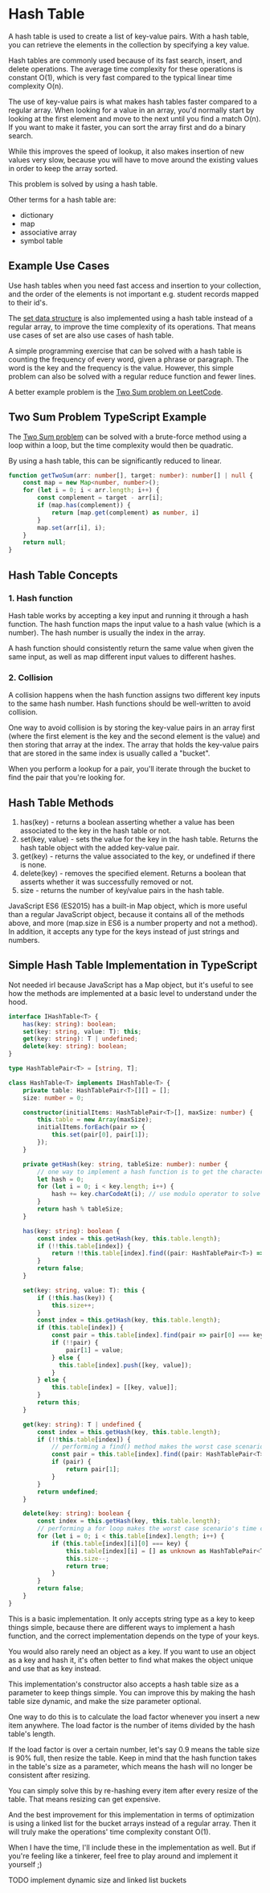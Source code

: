 # Hash Table

A hash table is used to create a list of key-value pairs. With a hash table, you can retrieve the elements in the collection by specifying a key value.

Hash tables are commonly used because of its fast search, insert, and delete operations. The average time complexity for these operations is constant O(1), which is very fast compared to the typical linear time complexity O(n).

The use of key-value pairs is what makes hash tables faster compared to a regular array. When looking for a value in an array, you'd normally start by looking at the first element and move to the next until you find a match O(n). If you want to make it faster, you can sort the array first and do a binary search.

While this improves the speed of lookup, it also makes insertion of new values very slow, because you will have to move around the existing values in order to keep the array sorted.

This problem is solved by using a hash table.

Other terms for a hash table are:

- dictionary
- map
- associative array
- symbol table

## Example Use Cases

Use hash tables when you need fast access and insertion to your collection, and the order of the elements is not important e.g. student records mapped to their id's.

The [set data structure](https://dsa-cheatsheet.vercel.app/data-structures/set) is also implemented using a hash table instead of a regular array, to improve the time complexity of its operations. That means use cases of set are also use cases of hash table.

A simple programming exercise that can be solved with a hash table is counting the frequency of every word, given a phrase or paragraph. The word is the key and the frequency is the value. However, this simple problem can also be solved with a regular reduce function and fewer lines.

A better example problem is the [Two Sum problem on LeetCode](https://leetcode.com/problems/two-sum/).

## Two Sum Problem TypeScript Example

The [Two Sum problem](https://leetcode.com/problems/two-sum/) can be solved with a brute-force method using a loop within a loop, but the time complexity would then be quadratic.

By using a hash table, this can be significantly reduced to linear.


```typescript
function getTwoSum(arr: number[], target: number): number[] | null {
    const map = new Map<number, number>();
    for (let i = 0; i < arr.length; i++) {
        const complement = target - arr[i];
        if (map.has(complement)) {
            return [map.get(complement) as number, i]
        }
        map.set(arr[i], i);
    }
    return null;
}
```

## Hash Table Concepts

### 1. Hash function

Hash table works by accepting a key input and running it through a hash function. The hash function maps the input value to a hash value (which is a number). The hash number is usually the index in the array.

A hash function should consistently return the same value when given the same input, as well as map different input values to different hashes.

### 2. Collision

A collision happens when the hash function assigns two different key inputs to the same hash number. Hash functions should be well-written to avoid collision.

One way to avoid collision is by storing the key-value pairs in an array first (where the first element is the key and the second element is the value) and then storing that array at the index. The array that holds the key-value pairs that are stored in the same index is usually called a "bucket".

When you perform a lookup for a pair, you'll iterate through the bucket to find the pair that you're looking for.

## Hash Table Methods

1. has(key) - returns a boolean asserting whether a value has been associated to the key in the hash table or not.
2. set(key, value) - sets the value for the key in the hash table. Returns the hash table object with the added key-value pair.
3. get(key) - returns the value associated to the key, or undefined if there is none.
4. delete(key) - removes the specified element. Returns a boolean that asserts whether it was successfully removed or not.
5. size - returns the number of key/value pairs in the hash table.

JavaScript ES6 (ES2015) has a built-in Map object, which is more useful than a regular JavaScript object, because it contains all of the methods above, and more (map.size in ES6 is a number property and not a method). In addition, it accepts any type for the keys instead of just strings and numbers.

## Simple Hash Table Implementation in TypeScript

Not needed irl because JavaScript has a Map object, but it's useful to see how the methods are implemented at a basic level to understand under the hood.

```typescript
interface IHashTable<T> {
    has(key: string): boolean;
    set(key: string, value: T): this;
    get(key: string): T | undefined;
    delete(key: string): boolean;
}

type HashTablePair<T> = [string, T];

class HashTable<T> implements IHashTable<T> {
    private table: HashTablePair<T>[][] = [];
    size: number = 0;

    constructor(initialItems: HashTablePair<T>[], maxSize: number) {
        this.table = new Array(maxSize);
        initialItems.forEach(pair => {
            this.set(pair[0], pair[1]);
        });
    }

    private getHash(key: string, tableSize: number): number {
        // one way to implement a hash function is to get the character code of each character in the string
        let hash = 0;
        for (let i = 0; i < key.length; i++) {
            hash += key.charCodeAt(i); // use modulo operator to solve the problem of the hash getting too big
        }
        return hash % tableSize;
    }

    has(key: string): boolean {
        const index = this.getHash(key, this.table.length);
        if (!!this.table[index]) {
            return !!this.table[index].find((pair: HashTablePair<T>) => pair[0] === key);
        }
        return false;
    }

    set(key: string, value: T): this {
        if (!this.has(key)) {
            this.size++;
        }
        const index = this.getHash(key, this.table.length);
        if (this.table[index]) {
            const pair = this.table[index].find(pair => pair[0] === key);
            if (!!pair) {
                pair[1] = value;
            } else {
              this.table[index].push([key, value]);
            }
        } else {
            this.table[index] = [[key, value]];
        }          
        return this;
    }

    get(key: string): T | undefined {
        const index = this.getHash(key, this.table.length);
        if (!!this.table[index]) {
            // performing a find() method makes the worst case scenario's time complexity O(n), which happens if all items had a collision and are stored in the same bucket
            const pair = this.table[index].find((pair: HashTablePair<T>) => pair[0] === key);
            if (pair) {
                return pair[1];
            }
        }
        return undefined;
    }

    delete(key: string): boolean {
        const index = this.getHash(key, this.table.length);
        // performing a for loop makes the worst case scenario's time complexity O(n), which happens if all items had a collision and are stored in the same bucket
        for (let i = 0; i < this.table[index].length; i++) {
            if (this.table[index][i][0] === key) {
                this.table[index][i] = [] as unknown as HashTablePair<T>;
                this.size--;
                return true;
            }
        }
        return false;
    }
}
```

This is a basic implementation. It only accepts string type as a key to keep things simple, because there are different ways to implement a hash function, and the correct implementation depends on the type of your keys.

You would also rarely need an object as a key. If you want to use an object as a key and hash it, it's often better to find what makes the object unique and use that as key instead.

This implementation's constructor also accepts a hash table size as a parameter to keep things simple. You can improve this by making the hash table size dynamic, and make the size parameter optional.

One way to do this is to calculate the load factor whenever you insert a new item anywhere. The load factor is the number of items divided by the hash table's length.

If the load factor is over a certain number, let's say 0.9 means the table size is 90% full, then resize the table. Keep in mind that the hash function takes in the table's size as a parameter, which means the hash will no longer be consistent after resizing.

You can simply solve this by re-hashing every item after every resize of the table. That means resizing can get expensive.

And the best improvement for this implementation in terms of optimization is using a linked list for the bucket arrays instead of a regular array. Then it will truly make the operations' time complexity constant O(1).

When I have the time, I'll include these in the implementation as well. But if you're feeling like a tinkerer, feel free to play around and implement it yourself ;)

TODO implement dynamic size and linked list buckets
